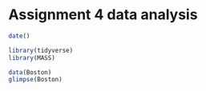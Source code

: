 # Assignment 4 data analysis

```r
date()
```


```r
library(tidyverse)
library(MASS)
```

```r
data(Boston)
glimpse(Boston)
```

